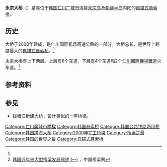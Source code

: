 {{Infobox Bridge
|bridge_name = 永宗大桥
|image = Yeongjong Bridge-2.jpg
|caption =
|official_name = {{lang|ko|영종대교}}
|carries = [[File:Korea_Expressway_No.130.svg|30px]][[仁川國際機場高速公路|仁川國際機場高速公路]]、[[仁川國際機場铁道|仁川國際機場铁道]]
|crosses =
|locale = [[韩国|韩国]][[仁川广域市|仁川广域市]]
|maint =
|id =
|designer =
|design = [[自锚式悬索桥|自锚式悬索桥]]
|material =
|spans =
|pierswater =
|mainspan = {{convert|300|m}}<ref name=structurae>{{structurae|id=s0005209|name=Yeongjong Grand Bridge}}</ref>
|length = {{convert|4420|m}}<ref name=yeongjong>{{cite web|url=http://www.yeongjongbridge.com/english/chiefgonjong2/02_airport01.htm#a|title=Incheon Int'l Airport Expressway|work=Yeongjong Grand Bridge|accessdate=2011-04-08|archive-date=2012-03-22|archive-url=https://web.archive.org/web/20120322111342/http://www.yeongjongbridge.com/english/chiefgonjong2/02_airport01.htm#a|dead-url=yes}}</ref>
|width =
|height =
|load =
|clearance =
|below =
|traffic =
|begin = 1995年11月<ref name=structurae />
|complete = 2000年12月<ref name=krnewsworld>{{cite web|url=http://www.newsworld.co.kr/cont/0207/50.html|title=Youngjong Bridge Heralds Advent of Three-dimensional, Self-anchored Suspension Bridge|work=NewsWorld Korea|accessdate=2011-04-08|deadurl=yes|archiveurl=https://web.archive.org/web/20110719135542/http://www.newsworld.co.kr/cont/0207/50.html|archivedate=2011-07-19}}</ref>
|open =
|heritage =
|collapsed =
|preceded =
|followed =
|closed =
|toll =
|map_cue =
|map_image =
|map_alt =
|map_text =
|map_width =
|coordinates = {{coord|37|32|42.5|N|126|34|55.1|E|type:landmark|display=inline,title|name=Yeongjong Grand Bridge}}
|extra = {{Location map | South Korea
|label =
|label_size =
|alt =
|position = right
|background =
|lon_dir=E
|lat_dir=N
|lat_deg = 37
|lat_min = 32
|lat_sec = 42.5
|lon_deg = 126
|lon_min = 34
|lon_sec = 55.1
|lat =
|long =
|mark =
|marksize =
|border = none
|float =
|width = 250
|caption = <!-- blank -->
}}
}}

'''永宗大桥'''（{{lang-ko|영종대교}}）是座位于[[韩国|韩国]][[仁川广域市|仁川广域市]]连接[[永宗岛|永宗岛]]及[[朝鲜半岛|朝鲜半岛]]内陆的[[自锚式悬索桥|自锚式悬索桥]]。

==历史==
大桥于2000年建成，是仁川国际机场高速公路的一部分。大桥总长{{convert|4420|m}}，是世界上跨度最大的[[自锚式悬索桥|自锚式悬索桥]]。<ref name=krnewsworld />

永宗大桥有上下两层。上层有6个车道，下层有4个车道和2个[[仁川國際機場鐵道|仁川國際機場鐵道]]火车道。<ref>[http://www.cnbridge.cn/2010/0325/3360.html 韩国近年来大型桥梁发展综述 (一)] {{Wayback|url=http://www.cnbridge.cn/2010/0325/3360.html |date=20120605222409 }}，中国桥梁网</ref>

==参考资料==
{{Reflist}}

==参见==
*<!--新彭埠大桥-->[[钱塘江新建大桥|钱塘江新建大桥]]，设计类似的一座桥梁。

[[Category:仁川廣域市橋樑|Category:仁川廣域市橋樑]]
[[Category:韩国悬索桥|Category:韩国悬索桥]]
[[Category:韩国公路铁路两用桥|Category:韩国公路铁路两用桥]]
[[Category:韩国跨海大桥|Category:韩国跨海大桥]]
[[Category:2000年完工桥梁|Category:2000年完工桥梁]]
[[Category:桥梁之最|Category:桥梁之最]]
[[Category:韩国的世界之最|Category:韩国的世界之最]]
[[Category:自锚式悬索桥|Category:自锚式悬索桥]]
